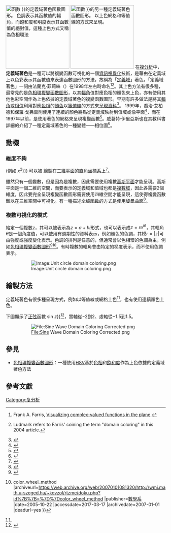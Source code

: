 [[Image:Color complex plot.jpg|200px|right|thumb|函數
{{math|''f''(''x'') {{=}} {{sfrac|(''x''<sup>2</sup> − 1)(''x'' − 2 − ''i'')<sup>2</sup>|''x''<sup>2</sup> + 2 + 2''i''}}}}的定義域著色[[函數圖形|函數圖形]]。 色調表示其函數值的[[輻角|輻角]]，而飽和度和明度表示其函數值的[[絕對值|絕對值]]，這種上色方式又稱為[[色相環複變函數圖形|色相環法]]]]
[[Image:Domain coloring x2-1 x-2-i x-2-i d x2+2+3i.jpg|200px|right|thumb|函數
{{math|''f''(''x'') {{=}} {{sfrac|(''x''<sup>2</sup> − 1)(''x'' − 2 − ''i'')<sup>2</sup>|''x''<sup>2</sup> + 2 + 2''i''}}}}的另一種定義域著色[[函數圖形|函數圖形]]。 以上色網格和[[等值線|等值線]]的方式來[[資訊視覺化|呈現]]。]]
在[[複分析|複分析]]中，'''定義域著色'''是一種可以將複變函數可視化的一個[[資訊視覺化|資訊視覺化]]技術，是藉由在定義域上以色彩表示其函數值來表達函數圖形的方法，故稱為「[[定義域|定義域]]」著色。「定義域著色」一詞由法蘭克·菲莉絲（{{lang-en|Frank Farris}}）在1998年左右時命名<ref>Frank A. Farris, [http://www.maa.org/pubs/amm_complements/complex.html Visualizing complex-valued functions in the plane] {{Wayback|url=http://www.maa.org/pubs/amm_complements/complex.html |date=20121230181642 }}</ref><ref name="Ludmark1">{{Cite web |url=http://www.mai.liu.se/~halun/complex/domain_coloring-unicode.html |title=Visualizing complex analytic functions using domain coloring |accessdate=2006-05-25 |year=2004 |author=Hans Lundmark |deadurl=yes |archiveurl=https://web.archive.org/web/20060502154939/http://www.mai.liu.se/~halun/complex/domain_coloring-unicode.html |archivedate=2006-05-02 |df= }} Ludmark refers to Farris' coining the term "domain coloring" in this 2004 article.</ref>。其上色方法有很多種，最常見的是[[色相環複變函數圖形|色相環複變函數圖形]]，以其[[輻角|輻角]]值對應色相的顏色來上色，亦有使用其他色彩空間作為上色依據的定義域著色的複變函數圖形。早期有許多做法是將其[[輻角|輻角]]或[[相位|相位]]利用對應[[色相|色相]]的[[顏色|顏色]]以[[等值線|等值線]]的方式來[[資訊視覺化|呈現資料]]<ref>
{{cite journal
 | journal = Pixel: the magazine of scientific visualization
 | title = A Color Gallery of Complex Functions
 | author = David A. Rabenhorst
 | volume = 1
 | issue = 4
 | publisher = Pixel Communications
 | pages = 42 et seq
 | issn = 
 | date = 1990
 | url = https://books.google.com/books?id=DRUSAQAAMAAJ&q=%22phase%22+%22hue%22+complex-functions&dq=%22phase%22+%22hue%22+complex-functions&hl=en&sa=X&ei=9iCFT4SRL8WdiAKb5KT1BA&ved=0CDMQ6AEwAA
 }}</ref>。
1999年，喬治·艾柏德和保羅·戈弗雷則使用了連續的顏色將點從定義域映射到值域或像平面<ref name="Abdo1">{{Cite web|url=http://my.fit.edu/~gabdo/|title=Plotting functions of a complex variable: Table of Conformal Mappings Using Continuous Coloring|accessdate=2008-05-17|year=1999|author=George Abdo & Paul Godfrey|archive-url=https://web.archive.org/web/20080511185513/http://my.fit.edu/~gabdo/|archive-date=2008-05-11|dead-url=yes}}</ref>，而在1997年以前，{{link-en|道格拉斯·N·阿諾德|Douglas N. Arnold|道格拉斯·阿諾德}}是使用著色的網格來呈現複變函數<ref name="Arnold1">{{Cite web|url=http://www.ima.umn.edu/~arnold/complex.html|title=Graphics for complex analysis|accessdate=2008-05-17|year=2008|author=Douglas N. Arnold|authorlink=Douglas N. Arnold|archive-url=https://web.archive.org/web/20080515172637/http://www.ima.umn.edu/~arnold/complex.html|archive-date=2008-05-15|dead-url=yes}}</ref>。威葛特·伊里亞斯也在其教科書詳細的介紹了一種定義域著色的一種變體——相位圖<ref name="Visual Complex Functions">{{cite book
 |author       = Elias Wegert
 |title        = Visual Complex Functions - An Introduction with Phase Portraits
 |date         = 2012
 |publisher    = Springer Basel
 |isbn         = 9783034801799
 |url          = http://www.springer.com/us/book/9783034801799
 |accessdate   = 6 January 2016
 |archive-url  = https://web.archive.org/web/20170117143531/http://www.springer.com/us/book/9783034801799
 |archive-date = 2017-01-17
 |dead-url     = no
}}</ref>。

== 動機 ==
=== 維度不夠 ===
{{link-en|實數值函數|Real-valued function}} {{math|''f'' : ℝ → ℝ}} (例如 {{math|''f''(''x'') {{=}} ''x''<sup>2</sup>}}) 可以被 [[函数图形|繪製]]在[[二維|二維]][[平面_(数学)|平面]]的[[直角坐標系|直角坐標系]]上<ref>{{MathWorld | title=Real Function |id=RealFunction }}</ref>。

{{link-en|複數值函數|Complex-valued function}} {{math|''g'' : ℂ → ℂ}} 雖然只有一個變數，但是因為是複數，因此需要使用複數[[高斯平面|高斯平面]]才能呈現。高斯平面是一個二維的空間，而要表示的定義域和值域也都是[[复数_(数学)|複數域]]，因此各需要2個維度，因此要完全呈現複變函數圖形需要使用四維空間才能呈現，這使得複變函數難以在三維空間中可視化。有一種描述[[全纯函数|全纯函数]]的方式是使用[[黎曼曲面|黎曼曲面]]<ref>{{Citation | last1=Siegel | first1=Carl Ludwig | author1-link=Carl Ludwig Siegel | title=Meromorphe Funktionen auf kompakten analytischen Mannigfaltigkeiten | mr=0074061  | year=1955 | journal=Nachrichten der Akademie der Wissenschaften in Göttingen. II. Mathematisch-Physikalische Klasse | issn=0065-5295 | volume=1955 | pages=71–77}}</ref>。

=== 複數可視化的模式 ===
給定一個複數<math>z</math>，其可以被表示為<math>z = a + b i</math>形式，也可以表示成<math>z = r e^{i \theta}</math>，其輻角<math>\theta</math>是一個角度值，可以使用有週期性的資料表示，例如顏色的色調，其模<math>r = \left| z \right|</math>可由強度或強度變化表示。色調的排列是任意的，但通常會以色相環的色調為主，例如[[色相環複變函數圖形|色相環複變函數圖形]]<ref>{{cite web | title=Color Graphs of Complex Functions | url=http://w.american.edu/cas/mathstat/lcrone/ComplexPlot.html | archiveurl=https://web.archive.org/web/20120511021419/http://w.american.edu/cas/mathstat/lcrone/ComplexPlot.html | publisher=[[美利坚大学|美利坚大学]] | accessdate=2017-03-17 | archivedate=2012-05-11 | dead-url=yes }}</ref><ref>{{cite web |title=Color wheel method |url=http://wmi.math.u-szeged.hu/~kovzol/rtzme/doku.php?id{{=}}color_wheel_method |archiveurl=https://web.archive.org/web/20070101081320/http://wmi.math.u-szeged.hu/~kovzol/rtzme/doku.php?id%7B%7B=%7D%7Dcolor_wheel_method |publisher={{link-en|塞格德大學|University of Szeged}}[[數學系|數學系]] |date=2005-10-22 |accessdate=2017-03-17 |archivedate=2007-01-01 |deadurl=yes }}</ref>。有時複數的輻角會由特定的梯度表示，而不使用色調表示。

:[[Image:Unit_circle_domain_coloring.png|Image:Unit circle domain coloring.png]]

== 繪製方法 ==
定義域著色有很多種呈現方式，例如以等值線或網格上色<ref name="Arnold1"/>，也有使用連續顏色上色。

下圖顯示了[[正弦|正弦]]函數{{math|''w'' {{=}} sin ''z''}}<ref>{{mathworld | urlname = Sine| title = Sine}}</ref>，實軸從−2{{pi}}到2{{pi}}、虛軸從−1.5到1.5。
:[[File:Sine_Wave_Domain_Coloring_Corrected.png|File:Sine Wave Domain Coloring Corrected.png]]

== 參見 ==
* [[色相環複變函數圖形|色相環複變函數圖形]]：一種使用[[HSV色彩屬性模式|HSV]]基於[[色相|色相]]和[[色度_(色彩學)|飽和度]]作為上色依據的定義域著色方法

== 參考文獻 ==
{{refbegin}}
{{reflist}}
{{refend}}

[[Category:复分析|Category:复分析]]